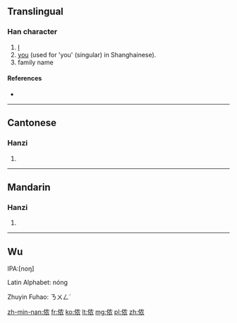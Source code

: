 {{also|儂}}
==Translingual==

===Han character===
{{Han char|rn=9|rad=人|as=06|sn=8|four=|canj=人竹月女 (OHBV)|ids=⿰[[亻]][[农]]}}

# [[I]]
# [[you]] (used for 'you' (singular) in Shanghainese).
# family name

====References====
* {{Han ref|kx=0102.291|hdz=10154.050|uh=4FAC|ud=20396}}

----

==Cantonese==

===Hanzi===
{{yue-hanzi|jyut=|y=nung4|tra=儂}}

# {{defn|lang=yue|sort=人06}}

----

==Mandarin==

===Hanzi===
{{cmn-hanzi|tra=儂|pin=[[nóng]] ([[nong2]])|wg=nung<sup>2</sup>}}

# {{defn|lang=cmn|sort=人06}}

----

==Wu==
{{attention|wuu}}
IPA:[noŋ]

Latin Alphabet: nóng

Zhuyin Fuhao: ㄋㄨㄥˊ

[[zh-min-nan:侬]]
[[fr:侬]]
[[ko:侬]]
[[lt:侬]]
[[mg:侬]]
[[pl:侬]]
[[zh:侬]]